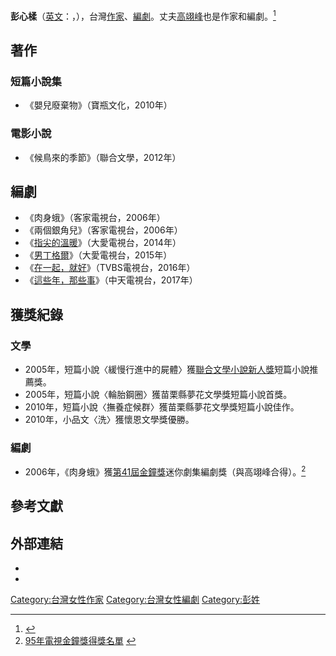 {{Refimprove|time=2016-06-03T23:53:23+00:00}}
{{lead section|time=2015-08-04T12:12:10+00:00}}
'''彭心楺'''（[[英文|英文]]：{{lang|en|Siro Peng}}，{{bd|1974年}}），台灣[[作家|作家]]、[[編劇|編劇]]。丈夫[[高翊峰|高翊峰]]也是作家和編劇。<ref>{{Cite web |url=http://okapi.books.com.tw/article/index/126 |title=【新手上路】彭心楺：我喜歡加護病房 |accessdate=2017-01-29 |archive-date=2017-02-02 |archive-url=https://web.archive.org/web/20170202065125/http://okapi.books.com.tw/article/index/126 |dead-url=no }}</ref>
==著作==
===短篇小說集===
*《嬰兒廢棄物》（寶瓶文化，2010年）
===電影小說===
*《候鳥來的季節》（聯合文學，2012年）
==編劇==
*《肉身蛾》（客家電視台，2006年）
*《兩個銀角兒》（客家電視台，2006年）
*《[[指尖的溫暖|指尖的溫暖]]》（大愛電視台，2014年）
*《[[男丁格爾_(大愛劇場)|男丁格爾]]》（大愛電視台，2015年）
*《[[在一起，就好|在一起，就好]]》（TVBS電視台，2016年）
*《[[這些年，那些事|這些年，那些事]]》（中天電視台，2017年）

==獲獎紀錄==
===文學===
*2005年，短篇小說〈緩慢行進中的屍體〉獲[[聯合文學小說新人獎|聯合文學小說新人獎]]短篇小說推薦獎。
*2005年，短篇小說〈輪胎鋼圈〉獲苗栗縣夢花文學獎短篇小說首獎。
*2010年，短篇小說〈撫養症候群〉獲苗栗縣夢花文學獎短篇小說佳作。
*2010年，小品文〈洗〉獲懷恩文學獎優勝。

===編劇===
*2006年，《肉身蛾》獲[[第41屆金鐘獎|第41屆金鐘獎]]迷你劇集編劇獎（與高翊峰合得）。<ref>[https://www.bamid.gov.tw/files/16-1000-1361.php 95年電視金鐘獎得獎名單] {{webarchive|url=https://web.archive.org/web/20160304094232/https://www.bamid.gov.tw/files/16-1000-1361.php |date=2016-03-04 }}</ref>

==參考文獻==
{{Reflist}}

==外部連結==
*{{imdb name|id=5887984|name=彭心楺}}
*{{douban people}}

{{台灣作家小作品}}
{{金鐘獎迷你劇集／電視電影編劇}}

[[Category:台灣女性作家|Category:台灣女性作家]]
[[Category:台灣女性編劇|Category:台灣女性編劇]]
[[Category:彭姓|Category:彭姓]]